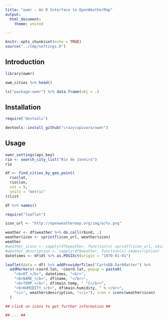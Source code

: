 ```yaml
---
title: "owmr - An R Interface to OpenWeatherMap"
output:
  html_document:
    theme: united

---
```


```r
knitr::opts_chunk$set(echo = TRUE)
source("../tmp/settings.R")
```

## Introduction

```r
library(owmr)

owm_cities %>% head()

ls("package:owmr") %>% data.frame(obj = .)
```

## Installation

```r
require("devtools")

devtools::install_github("crazycapivara/owmr")
```

## Usage

```r
owmr_settings(api_key)
rio <- search_city_list("Rio de Janeiro")
rio

df <- find_cities_by_geo_point(
  rio$lat,
  rio$lon,
  cnt = 9,
  units = "metric"
)$list

df %>% names()

require("leaflet")

icon_url <- "http://openweathermap.org/img/w/%s.png"

weather <- df$weather %>% do.call(rbind, .)
weather$icon <- sprintf(icon_url, weather$icon)
weather
#weather_icons <- sapply(df$weather, function(x) sprintf(icon_url, x$icon))
#weather_description <- sapply(df$weather, function(x) x$description)
datetimes <- df$dt %>% as.POSIXct(origin = "1970-01-01")

leaflet(data = df) %>% addProviderTiles("CartoDB.DarkMatter") %>%
  addMarkers(~coord.lon, ~coord.lat, popup = paste0(
    "<b>DT_</b>", datetimes, "<br>",
    "<b>NAME_</b>", df$name, "</br>",
    "<b>TEMP_</b>", df$main.temp, " °C</br>",
    "<b>HUMIDITY_</b>", df$main.humidity, " % </br>",
    "<i>", weather$description, "</i>"), icon = icons(weather$icon)
  )

## click on icons to get further information ##

## ... ##
```
